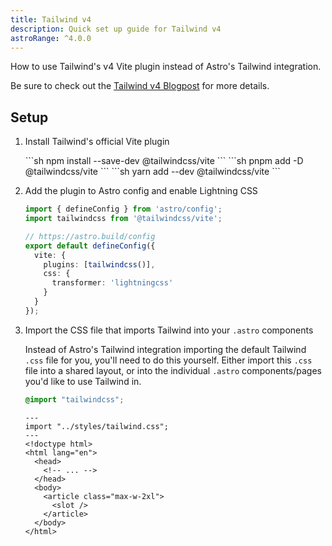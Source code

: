 ```yaml
---
title: Tailwind v4
description: Quick set up guide for Tailwind v4
astroRange: ^4.0.0
---
```


How to use Tailwind's v4 Vite plugin instead of Astro's Tailwind integration.

Be sure to check out the [Tailwind v4 Blogpost](https://tailwindcss.com/blog/tailwindcss-v4-alpha) for more details.

## Setup
<Steps>

1. Install Tailwind's official Vite plugin

    <Tabs>
        <TabItem label="npm">
            ```sh
            npm install --save-dev @tailwindcss/vite
            ```
        </TabItem>
        <TabItem label="pnpm">
            ```sh
            pnpm add -D @tailwindcss/vite
            ```
        </TabItem>
        <TabItem label="yarn">
            ```sh
            yarn add --dev @tailwindcss/vite
            ```
        </TabItem>
    </Tabs>

2. Add the plugin to Astro config and enable Lightning CSS

    ```ts title="astro.config.mjs" {tailwindcss()} ins={2} ins={7-10}
    import { defineConfig } from 'astro/config';
    import tailwindcss from '@tailwindcss/vite';

    // https://astro.build/config
    export default defineConfig({
      vite: {
        plugins: [tailwindcss()],
        css: {
          transformer: 'lightningcss'
        }
      }
    });
    ```

3. Import the CSS file that imports Tailwind into your `.astro` components

    Instead of Astro's Tailwind integration importing the default Tailwind `.css` file for you, you'll need to do this yourself. Either import this `.css` file into a shared layout, or into the individual `.astro` components/pages you'd like to use Tailwind in.

    ```css title="src/styles/tailwind.css"
    @import "tailwindcss";
    ```

    ```astro title="src/layouts/Layout.astro" ins={2} "class="max-w-2xl""
    ---
    import "../styles/tailwind.css";
    ---
    <!doctype html>
    <html lang="en">
      <head>
        <!-- ... -->
      </head>
      <body>
        <article class="max-w-2xl">
          <slot />
        </article>
      </body>
    </html>
    ```

</Steps>
